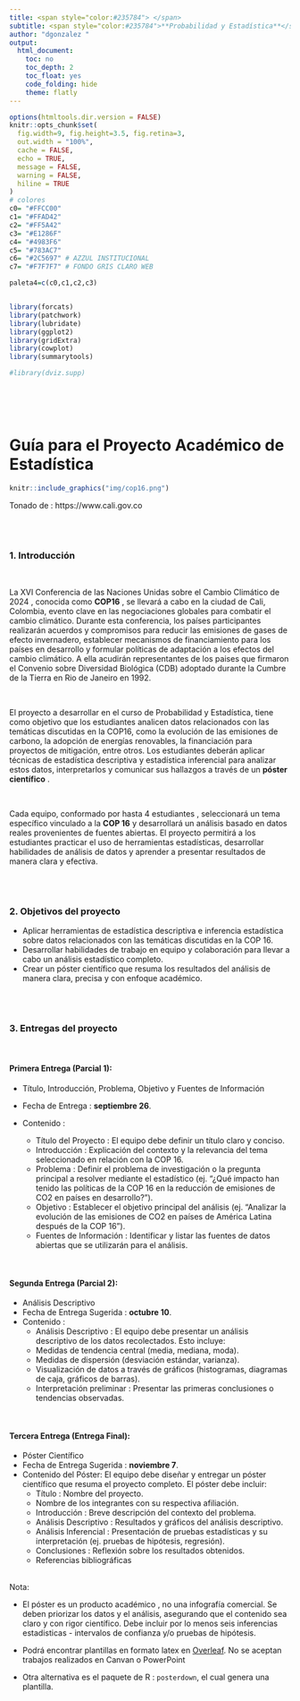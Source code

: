 ```yaml
---
title: <span style="color:#235784"> </span>  
subtitle: <span style="color:#235784">**Probabilidad y Estadística**</span> 
author: "dgonzalez "
output:
  html_document:
    toc: no
    toc_depth: 2
    toc_float: yes
    code_folding: hide
    theme: flatly
---    
```




```r
options(htmltools.dir.version = FALSE)
knitr::opts_chunk$set(
  fig.width=9, fig.height=3.5, fig.retina=3,
  out.width = "100%",
  cache = FALSE,
  echo = TRUE,
  message = FALSE, 
  warning = FALSE,
  hiline = TRUE
)
# colores
c0= "#FFCC00"
c1= "#FFAD42"
c2= "#FF5A42"
c3= "#E1286F"
c4= "#4983F6"
c5= "#783AC7"
c6= "#2C5697" # AZZUL INSTITUCIONAL
c7= "#F7F7F7" # FONDO GRIS CLARO WEB

paleta4=c(c0,c1,c2,c3)


library(forcats)
library(patchwork)
library(lubridate)
library(ggplot2)
library(gridExtra)
library(cowplot)
library(summarytools)

#library(dviz.supp)
```



</br></br></br>


# **Guía para el Proyecto Académico de Estadística **



```r
knitr::include_graphics("img/cop16.png")
```
Tonado de : https://www.cali.gov.co

</br></br>

### **1. Introducción**

</br>

La XVI Conferencia de las Naciones Unidas sobre el Cambio Climático de 2024 , conocida como **COP16** , se llevará a cabo en la ciudad de Cali, Colombia,   evento clave en las negociaciones globales para combatir el cambio climático. Durante esta conferencia, los países participantes realizarán acuerdos y compromisos para reducir las emisiones de gases de efecto invernadero, establecer mecanismos de financiamiento para los países en desarrollo y formular políticas de adaptación a los efectos del cambio climático. A ella acudirán representantes de los paises que firmaron el Convenio sobre Diversidad Biológica (CDB) adoptado durante la Cumbre de la Tierra en Rio de Janeiro en 1992.

</br>

El proyecto a desarrollar en el curso de Probabilidad y Estadística, tiene como objetivo que los estudiantes analicen datos relacionados con las temáticas discutidas en la COP16, como la evolución de las emisiones de carbono, la adopción de energías renovables, la financiación para proyectos de mitigación, entre otros. Los estudiantes deberán aplicar técnicas de estadística descriptiva y estadística inferencial para analizar estos datos, interpretarlos y comunicar sus hallazgos a través de un **póster científico** .

</br>

Cada equipo, conformado por hasta 4 estudiantes , seleccionará un tema específico vinculado a la **COP 16** y desarrollará un análisis basado en datos reales provenientes de fuentes abiertas. El proyecto  permitirá a los estudiantes practicar el uso de herramientas estadísticas, desarrollar habilidades de análisis de datos y aprender a presentar resultados de manera clara y efectiva.

</br></br>

### **2. Objetivos del proyecto**

* Aplicar herramientas de estadística descriptiva e inferencia estadística sobre datos relacionados con las temáticas discutidas en la COP 16.
* Desarrollar habilidades de trabajo en equipo y colaboración para llevar a cabo un análisis estadístico completo.
* Crear un póster científico que resuma los resultados del análisis de manera clara, precisa y con enfoque académico.

</br></br>

### **3. Entregas del proyecto**

</br>

#### **Primera Entrega (Parcial 1)**: 

* Título, Introducción, Problema, Objetivo y Fuentes de Información
* Fecha de Entrega  : **septiembre 26**.

* Contenido :
  * Título del Proyecto : El equipo debe definir un título claro y conciso.
  * Introducción : Explicación del contexto y la relevancia del tema seleccionado en relación con la COP 16.
  * Problema : Definir el problema de investigación o la pregunta principal a resolver mediante el estadístico (ej. “¿Qué impacto han tenido las políticas de la COP 16 en la reducción de emisiones de CO2 en países en desarrollo?”).
  * Objetivo : Establecer el objetivo principal del análisis (ej. “Analizar la evolución de las emisiones de CO2 en países de América Latina después de la COP 16”).
  * Fuentes de Información : Identificar y listar las fuentes de datos abiertas que se utilizarán para el análisis.

</br>

#### **Segunda Entrega (Parcial 2)**: 

* Análisis Descriptivo
* Fecha de Entrega Sugerida : **octubre 10**.
* Contenido :
  * Análisis Descriptivo : El equipo debe presentar un análisis descriptivo de los datos recolectados. Esto incluye:
  * Medidas de tendencia central (media, mediana, moda).
  * Medidas de dispersión (desviación estándar, varianza).
  * Visualización de datos a través de gráficos (histogramas, diagramas de caja, gráficos de barras).
  * Interpretación preliminar : Presentar las primeras conclusiones o tendencias observadas.

</br>

#### **Tercera Entrega (Entrega Final)**: 

* Póster Científico
* Fecha de Entrega Sugerida : **noviembre 7**.
* Contenido del Póster: El equipo debe diseñar y entregar un póster científico que resuma el proyecto completo. El póster debe incluir:
  * Título : Nombre del proyecto.
  * Nombre de los integrantes con su respectiva afiliación.
  * Introducción : Breve descripción del contexto del problema.
  * Análisis Descriptivo : Resultados y gráficos del análisis descriptivo.
  * Análisis Inferencial : Presentación de pruebas estadísticas y su interpretación (ej. pruebas de hipótesis, regresión).
  * Conclusiones : Reflexión sobre los resultados obtenidos.
  * Referencias bibliográficas
  
  </br>

<div class="box3 with-label">
<div class="label">Nota:</div>

* El póster es un producto académico , no una infografía comercial. Se deben priorizar los datos y el análisis, asegurando que el contenido sea claro y con rigor científico. Debe incluir por lo menos seis inferencias estadisticas - intervalos de confianza y/o pruebas de hipótesis.

* Podrá encontrar plantillas en formato latex en [Overleaf](https://es.overleaf.com/gallery/tagged/poster). No se aceptan trabajos realizados en Canvan o PowerPoint

*  Otra alternativa es el paquete de R : `posterdown`, el cual genera una plantilla.  

</div>
</br></br>

<!-- ### Ejemplos de temas por área -->
<!-- Biología : -->

<!-- "Impacto del cambio climático en la biodiversidad de los ecosistemas marinos tras la COP 16". -->
<!-- "Relación entre el aumento de temperaturas y la migración de especies en peligro de extinción". -->
<!-- Ingenierías : -->

<!-- "Evaluación de la eficiencia energética en sectores industriales post-COP 16". -->
<!-- "Análisis del desarrollo de tecnologías de energía solar tras la implementación de las políticas de la COP 16". -->
<!-- Administración : -->

<!-- "Estrategias empresariales para cumplir con los compromisos de sostenibilidad post-COP 16". -->
<!-- "Impacto de las políticas ambientales en la gestión de recursos humanos en empresas multinacionales". -->
<!-- Finanzas : -->

<!-- "Evaluación del financiamiento de proyectos de mitigación climática post-COP 16". -->
<!-- "Análisis del rendimiento de los bonos verdes tras los acuerdos de la COP 16". -->
<!-- Economía : -->

<!-- "Impacto económico de las políticas de reducción de emisiones en los países de América Latina tras la COP 16". -->
<!-- "Relación entre el crecimiento económico y la sostenibilidad ambiental post-COP 16". -->
<!-- Criterios de evaluación -->
<!-- Primera Entrega (15%): Claridad en la formulación del título, introducción, problema y objetivo. -->
<!-- Segunda Entrega (25%): Correcto uso de herramientas de estadística descriptiva y coherencia en la interpretación de los datos. -->
<!-- Tercera Entrega (Póster Científico) (60%): Calidad del análisis inferencial, claridad en el póster, y capacidad para comunicar los resultados de manera efectiva. -->